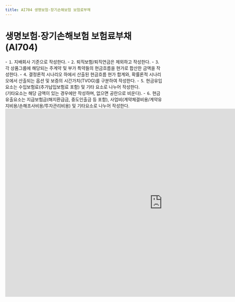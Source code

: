 ```yaml
---
title: AI704 생명보험·장기손해보험 보험료부채
---
```

# 생명보험·장기손해보험 보험료부채 (AI704)

<Accordion multiple activeIndex={[]}>
<AccordionTab header="[작성 요령]">
- ⒈ 지배회사 기준으로 작성한다.
- ⒉ 퇴직보험/퇴직연금은 제외하고 작성한다.
- ⒊ 각 상품그룹에 해당되는 주계약 및 부가 특약들의 현금흐름을 현가로 합산한 금액을 작성한다.
- ⒋ 결정론적 시나리오 하에서 산출된 현금흐름 현가 합계와, 확률론적 시나리오에서 산출되는 옵션 및 보증의 시간가치(TVOG)를 구분하여 작성한다.
- ⒌ 현금유입요소는 수입보험료(추가납입보험료 포함) 및 기타 요소로 나누어 작성한다.<br/>
(기타요소는 해당 금액이 있는 경우에만 작성하며, 없으면 공란으로 비운다).
- ⒍ 현금유출요소는 지급보험금(해지환급금, 중도인출금 등 포함), 사업비(계약체결비용/계약유지비용/손해조사비용/투자관리비용) 및 기타요소로 나누어 작성한다.
</AccordionTab>
</Accordion>

<br/>

<iframe width="1000" height="600" frameBorder="0" scrolling="no"
src="https://onedrive.live.com/embed?resid=AB5F66CE0CF8D024%2116554&authkey=%21ACzRWZavyE-79hc&em=2
&AllowTyping=True
&wdAllowInteractivity=False&ActiveCell='1-6'!D11&Item='1-6'!A7:O42
&wdHideGridlines=True
&wdDownloadButton=False
&waccluster=PSG3">
</iframe>
